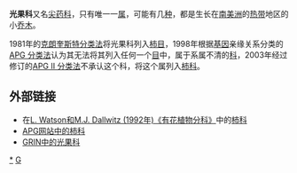 {{Speciesbox
| name = 光果树
| taxon = Lissocarpa benthamii
| authority = Gürke
| grandparent_authority = [[Ernest_Friedrich_Gilg|Gilg]] (1924年) 
| parent_authority = [[A._Gray|A. Gray]], 1868
}}

'''光果科'''又名[[尖药科|尖药科]]，只有唯一一[[属|属]]，可能有几[[种|种]]，都是生长在[[南美洲|南美洲]]的[[热带|热带]]地区的小[[乔木|乔木]]。

1981年的[[克朗奎斯特分类法|克朗奎斯特分类法]]将光果科列入[[柿目|柿目]]，1998年根据[[基因|基因]]亲缘关系分类的[[APG_分类法|APG 分类法]]认为其无法将其列入任何一个[[目|目]]中，属于系属不清的[[科|科]]，2003年经过修订的[[APG_II_分类法|APG II 分类法]]不承认这个科，将这个属列入[[柿科|柿科]]。

== 外部链接 ==
* 在[https://web.archive.org/web/20070103200438/http://delta-intkey.com/angio/ L. Watson和M.J. Dallwitz (1992年)《有花植物分科》]中的[http://delta-intkey.com/angio/www/ebenacea.htm 柿科]{{Wayback|url=http://delta-intkey.com/angio/ |date=20070103200438 }}
* [http://www.mobot.org/MOBOT/Research/APWeb/orders/ericalesweb.htm#Ebenaceae APG网站中的柿科]{{Wayback|url=http://www.mobot.org/MOBOT/Research/APWeb/orders/ericalesweb.htm#Ebenaceae |date=20190602025122 }}
* [https://web.archive.org/web/20081012035102/http://www.ars-grin.gov/cgi-bin/npgs/html/family.pl?663 GRIN中的光果科]
{{Taxonbar|from=Q10890465}}

[[Category:光果科|*]]
[[Category:植物科名|G]]